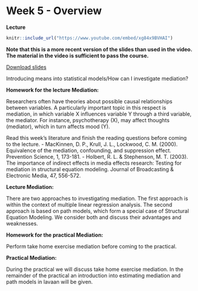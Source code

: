 # Week 5 - Overview

**Lecture**

```{r}
knitr::include_url("https://www.youtube.com/embed/xg84x9BVHAI")
```

**Note that this is a more recent version of the slides than used in the video. The material in the video is sufficient to pass the course.**

[Download slides](pdfs/tcsm_week_5.pdf)

Introducing means into statistical models/How can I investigate mediation?

**Homework for the lecture Mediation:**

Researchers often have theories about possible causal relationships between variables. A particularly important topic in this respect is mediation, in which variable X influences variable Y through a third variable, the mediator. For instance, psychotherapy (X), may affect thoughts (mediator), which in turn affects mood (Y). 

Read this week’s literature and finish the reading questions before coming to the lecture.
- MacKinnen, D. P., Krull, J. L., Lockwood, C. M. (2000). Equivalence of the mediation, confounding, and suppression effect. Prevention Science, 1, 173-181.
- Holbert, R. L. & Stephenson, M. T. (2003). The importance of indirect effects in media effects research: Testing for mediation in structural equation modeling. Journal of Broadcasting & Electronic Media, 47, 556-572.

**Lecture Mediation:**

There are two approaches to investigating mediation. The first approach is within the context of multiple linear regression analysis. The second approach is based on path models, which form a special case of Structural Equation Modeling. We consider both and discuss their advantages and weaknesses.

**Homework for the practical Mediation:**

Perform take home exercise mediation before coming to the practical.
	
**Practical Mediation:**

During the practical we will discuss take home exercise mediation. In the remainder of the practical an introduction into estimating mediation and path models in lavaan will be given.


